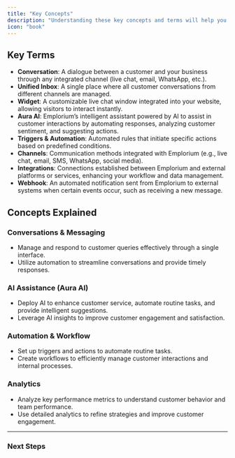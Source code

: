 ```yaml
---
title: "Key Concepts"
description: "Understanding these key concepts and terms will help you make the most out of Emplorium:"
icon: "book"
---
```


## Key Terms

- **Conversation**: A dialogue between a customer and your business through any integrated channel (live chat, email, WhatsApp, etc.).
- **Unified Inbox**: A single place where all customer conversations from different channels are managed.
- **Widget**: A customizable live chat window integrated into your website, allowing visitors to interact instantly.
- **Aura AI**: Emplorium’s intelligent assistant powered by AI to assist in customer interactions by automating responses, analyzing customer sentiment, and suggesting actions.
- **Triggers & Automation**: Automated rules that initiate specific actions based on predefined conditions.
- **Channels**: Communication methods integrated with Emplorium (e.g., live chat, email, SMS, WhatsApp, social media).
- **Integrations**: Connections established between Emplorium and external platforms or services, enhancing your workflow and data management.
- **Webhook**: An automated notification sent from Emplorium to external systems when certain events occur, such as receiving a new message.

## Concepts Explained

### Conversations & Messaging

- Manage and respond to customer queries effectively through a single interface.
- Utilize automation to streamline conversations and provide timely responses.

### AI Assistance (Aura AI)

- Deploy AI to enhance customer service, automate routine tasks, and provide intelligent suggestions.
- Leverage AI insights to improve customer engagement and satisfaction.

### Automation & Workflow

- Set up triggers and actions to automate routine tasks.
- Create workflows to efficiently manage customer interactions and internal processes.

### Analytics

- Analyze key performance metrics to understand customer behavior and team performance.
- Use detailed analytics to refine strategies and improve customer engagement.

---

### Next Steps